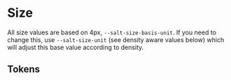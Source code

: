 
<Meta title="Theme/Foundations/Size" />

# Size

All size values are based on 4px, `--salt-size-basis-unit`. If you need to change this, use `--salt-size-unit` (see density aware values below) which will adjust this base value according to density.

## Tokens

<DocGrid>
  <SpacingBlock spacingVar="--salt-size-basis-unit" />
  <SpacingBlock spacingVar="--salt-size-border" />
  <SpacingBlock spacingVar="--salt-size-brandBar" />
  <SpacingBlock spacingVar="--salt-size-divider-strokeWidth" />
  <SpacingBlock spacingVar="--salt-size-sharktooth-height" />
  <SpacingBlock spacingVar="--salt-size-sharktooth-width" />
  <SpacingBlock spacingVar="--salt-size-unit" />
  <SpacingBlock spacingVar="--salt-size-compact" />
  <SpacingBlock spacingVar="--salt-size-base" />
  <SpacingBlock spacingVar="--salt-size-divider-height" />
  <SpacingBlock spacingVar="--salt-size-selectable" />
  <SpacingBlock spacingVar="--salt-size-stackable" />
</DocGrid>
